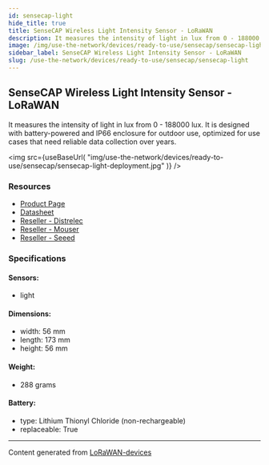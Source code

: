 ```yaml
---
id: sensecap-light
hide_title: true
title: SenseCAP Wireless Light Intensity Sensor - LoRaWAN
description: It measures the intensity of light in lux from 0 - 188000 lux. It is designed with battery-powered and IP66 enclosure for outdoor use, optimized for use cases that need reliable data collection over years.
image: /img/use-the-network/devices/ready-to-use/sensecap/sensecap-light-deployment.jpg
sidebar_label: SenseCAP Wireless Light Intensity Sensor - LoRaWAN
slug: /use-the-network/devices/ready-to-use/sensecap/sensecap-light
---
```



## SenseCAP Wireless Light Intensity Sensor - LoRaWAN

It measures the intensity of light in lux from 0 - 188000 lux. It is designed with battery-powered and IP66 enclosure for outdoor use, optimized for use cases that need reliable data collection over years.

<img
src={useBaseUrl(
"img/use-the-network/devices/ready-to-use/sensecap/sensecap-light-deployment.jpg"
)}
/>

### Resources

- [Product Page](https://www.seeedstudio.com/LoRaWAN-Light-Intensity-Sensor-EU868-p-4313.html)
- [Datasheet](https://files.seeedstudio.com/products/317990687/res/LoRaWAN%20Gateway%20and%20Wireless%20Sensor%20Catalog-V1.6%20NEW.pdf)
- [Reseller - Distrelec](https://www.distrelec.nl/en/sensecap-lorawan-wireless-light-intensity-sensor-ip66-868mhz-seeed-studio-114991727/p/30167648?q=sensecap&pos=3&origPos=3&origPageSize=50&track=true)
- [Reseller - Mouser](https://www.mouser.com/new/seeed-studio/seeed-sensecap-lora-light-intensity-sensor/)
- [Reseller - Seeed](https://www.seeedstudio.com/LoRaWAN-Light-Intensity-Sensor-EU868-p-4313.html)

### Specifications

#### Sensors:
- light
#### Dimensions:
- width: 56 mm
- length: 173 mm
- height: 56 mm
#### Weight: 
- 288 grams
#### Battery: 
- type: Lithium Thionyl Chloride (non-rechargeable)
- replaceable: True



---
Content generated from [LoRaWAN-devices](https://github.com/TheThingsNetwork/lorawan-devices)